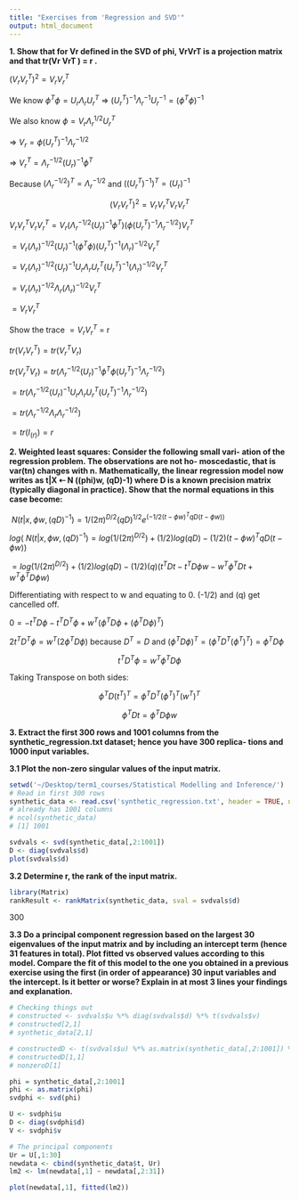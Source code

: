 ```yaml
---
title: "Exercises from 'Regression and SVD'"
output: html_document
---
```


**1. Show that for Vr defined in the SVD of phi, VrVrT is a projection matrix and that tr(Vr VrT ) = r .**
  
  $(V_rV_r^{T})^2 = V_rV_r^{T}$ 
  
  We know $\phi^{T}\phi = U_r\Lambda_rU_r^{T}$   =>   $(U_r^{T})^{-1}\Lambda_r^{-1}U_r^{-1} = (\phi^{T}\phi)^{-1}$
  
  We also know $\phi = V_r\Lambda_r^{1/2}U_r^{T}$   
  
  =>   $V_r = \phi(U_r^{T})^{-1}\Lambda_r^{-1/2}$   
  
  => $V_r^{T} = \Lambda_r^{-1/2}(U_r)^{-1}\phi^{T}$ 
  
  Because $(\Lambda_r^{-1/2})^{T} = \Lambda_r^{-1/2}$ and $((U_r^{T})^{-1})^{T} = (U_r)^{-1}$
  
   $$(V_rV_r^{T})^2 = V_rV_r^{T}V_rV_r^{T}$$
   
   $V_rV_r^{T}V_rV_r^{T} = V_r(\Lambda_r^{-1/2}(U_r)^{-1}\phi^{T})(\phi(U_r^{T})^{-1}\Lambda_r^{-1/2})V_r^{T}$
   
   
   $= V_r(\Lambda_r)^{-1/2}(U_r)^{-1}(\phi^{T}\phi)(U_r^{T})^{-1}(\Lambda_r)^{-1/2}V_r^{T}$
   
   $= V_r(\Lambda_r)^{-1/2}(U_r)^{-1}U_r\Lambda_rU_r^{T}(U_r^{T})^{-1}(\Lambda_r)^{-1/2}V_r^{T}$
   
   $= V_r(\Lambda_r)^{-1/2}\Lambda_r(\Lambda_r)^{-1/2}V_r^{T}$
   
   $= V_rV_r^{T}$  
   
Show the trace $= V_rV_r^{T}$ = r

   $tr(V_rV_r^{T}) = tr(V_r^{T}V_r)$
   
   $tr(V_r^{T}V_r) = tr(\Lambda_r^{-1/2}(U_r)^{-1}\phi^{T}\phi(U_r^{T})^{-1}\Lambda_r^{-1/2})$
   
   $= tr(\Lambda_r^{-1/2}(U_r)^{-1}U_r\Lambda_rU_r^{T}(U_r^{T})^{-1}\Lambda_r^{-1/2})$
   
   $= tr(\Lambda_r^{-1/2}\Lambda_r\Lambda_r^{-1/2})$
   
   $= tr(I_{(r)}) = r$

**2. Weighted least squares: Consider the following small vari- ation of the regression problem. The observations are not ho- moscedastic, that is var(tn) changes with n. Mathematically, the linear regression model now writes as
t|X ⇠ N ((phi)w, (qD)-1)
where D is a known precision matrix (typically diagonal in practice).
Show that the normal equations in this case become:**

$\ N(t | x, \phi w,(qD)^{-1}) = 1/(2\pi)^{D/2}(qD)^{1/2}e^{(-1/2(t - \phi w)^{T}qD(t - \phi w))}$
   
   $log(\ N(t | x, \phi w,(qD)^{-1}) = log(1/(2\pi)^{D/2}) + (1/2)log(qD) -(1/2)(t - \phi w)^{T}qD(t - \phi w))$
   
   $= log(1/(2\pi)^{D/2}) + (1/2)log(qD) -(1/2)(q)(t^{T}Dt - t^{T}D\phi w - w^{T}\phi^{T} Dt + w^{T} \phi^{T} D \phi w)$
   
   Differentiating with respect to w and equating to 0. (-1/2) and (q) get cancelled off.
   
   $0 = -t^{T}D\phi -t^{T}D^{T}\phi + w^{T}(\phi^{T} D \phi + (\phi^{T} D \phi)^{T})$
   
   $2t^{T}D^{T}\phi = w^{T}(2 \phi^{T} D \phi)$ because $D^{T} = D$ and $(\phi^{T} D \phi)^{T} = (\phi^{T} D^{T} (\phi^{T})^{T}) = \phi^{T} D \phi$ 
   
   $$t^{T}D^{T}\phi = w^{T}\phi^{T} D \phi$$
   
   Taking Transpose on both sides:
   
   $$\phi^{T}D(t^{T})^{T} = \phi^{T} D^{T} (\phi^{T})^{T} (w^{T})^{T} $$
   
   $$\phi^{T}Dt = \phi^{T} D \phi w$$

**3. Extract the first 300 rows and 1001 columns from the synthetic_regression.txt dataset; hence you have 300 replica- tions and 1000 input variables.**

**3.1 Plot the non-zero singular values of the input matrix.**

```r
setwd('~/Desktop/term1_courses/Statistical Modelling and Inference/')
# Read in first 300 rows
synthetic_data <- read.csv('synthetic_regression.txt', header = TRUE, nrows = 300, sep = " ")
# already has 1001 columns
# ncol(synthetic_data)
# [1] 1001

svdvals <- svd(synthetic_data[,2:1001])
D <- diag(svdvals$d)
plot(svdvals$d)
```


**3.2 Determine r, the rank of the input matrix.**

```r
library(Matrix)
rankResult <- rankMatrix(synthetic_data, sval = svdvals$d)
```

300

**3.3 Do a principal component regression based on the largest 30 eigenvalues of the input matrix and by including an intercept term (hence 31 features in total). Plot fitted vs observed values according to this model. Compare the fit of this model to the one you obtained in a previous exercise using the first (in order of appearance) 30 input variables and the intercept. Is it better or worse? Explain in at most 3 lines your findings and explanation.**

```r
# Checking things out
# constructed <- svdvals$u %*% diag(svdvals$d) %*% t(svdvals$v)
# constructed[2,1]
# synthetic_data[2,1]

# constructedD <- t(svdvals$u) %*% as.matrix(synthetic_data[,2:1001]) %*% svdvals$v
# constructedD[1,1]
# nonzeroD[1]

phi = synthetic_data[,2:1001]
phi <- as.matrix(phi)
svdphi <- svd(phi)

U <- svdphi$u
D <- diag(svdphi$d)
V <- svdphi$v

# The principal components
Ur = U[,1:30]
newdata <- cbind(synthetic_data$t, Ur)
lm2 <- lm(newdata[,1] ~ newdata[,2:31])

plot(newdata[,1], fitted(lm2))
```
